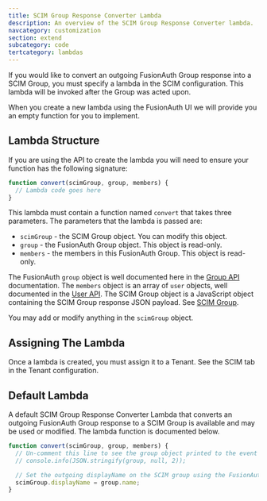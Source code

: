 ```yaml
---
title: SCIM Group Response Converter Lambda
description: An overview of the SCIM Group Response Converter lambda.
navcategory: customization
section: extend
subcategory: code
tertcategory: lambdas
---
```


If you would like to convert an outgoing FusionAuth Group response into a SCIM Group, you must specify a lambda in the SCIM configuration. This lambda will be invoked after the Group was acted upon.

When you create a new lambda using the FusionAuth UI we will provide you an empty function for you to implement.

## Lambda Structure

If you are using the API to create the lambda you will need to ensure your function has the following signature:

```javascript
function convert(scimGroup, group, members) {
  // Lambda code goes here
}
```

This lambda must contain a function named `convert` that takes three parameters. The parameters that the lambda is passed are:

* `scimGroup` - the SCIM Group object. You can modify this object.
* `group` - the FusionAuth Group object. This object is read-only.
* `members` - the members in this FusionAuth Group. This object is read-only.

The FusionAuth `group` object is well documented here in the [Group API](/docs/apis/groups) documentation. The `members` object is an array of `user` objects, well documented in the [User API](/docs/apis/users). The SCIM Group object is a JavaScript object containing the SCIM Group response JSON payload. See [SCIM Group](https://datatracker.ietf.org/doc/html/rfc7643#section-4.2).

You may add or modify anything in the `scimGroup` object.

## Assigning The Lambda

Once a lambda is created, you must assign it to a Tenant. See the SCIM tab in the Tenant configuration.

## Default Lambda

A default SCIM Group Response Converter Lambda that converts an outgoing FusionAuth Group response to a SCIM Group is available and may be used or modified. The lambda function is documented below.

```javascript
function convert(scimGroup, group, members) {
  // Un-comment this line to see the group object printed to the event log
  // console.info(JSON.stringify(group, null, 2));

  // Set the outgoing displayName on the SCIM group using the FusionAuth group name.
  scimGroup.displayName = group.name;
}
```
